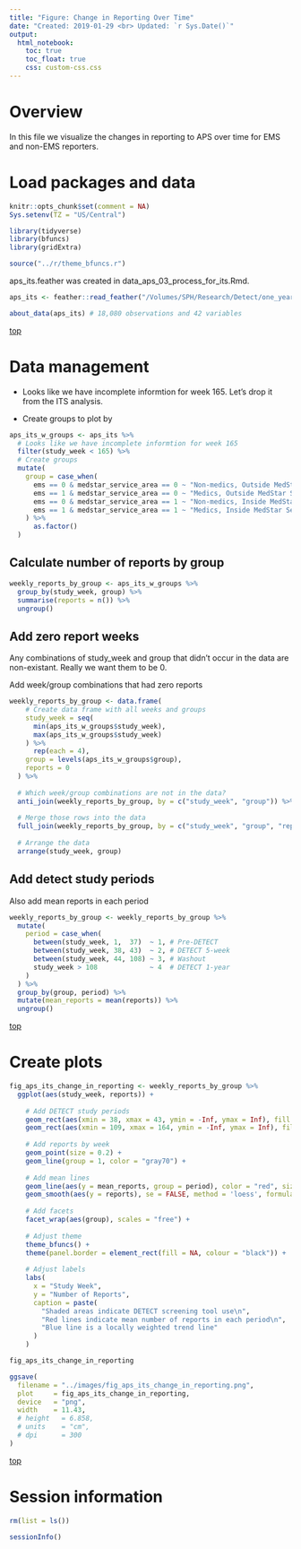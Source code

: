 ```yaml
---
title: "Figure: Change in Reporting Over Time"
date: "Created: 2019-01-29 <br> Updated: `r Sys.Date()`"
output: 
  html_notebook:
    toc: true
    toc_float: true
    css: custom-css.css
---
```


# Overview

In this file we visualize the changes in reporting to APS over time for EMS and non-EMS reporters.


# Load packages and data

```r
knitr::opts_chunk$set(comment = NA)
Sys.setenv(TZ = "US/Central")
```

```r
library(tidyverse)
library(bfuncs)
library(gridExtra)
```

```r
source("../r/theme_bfuncs.r")
```

aps_its.feather was created in data_aps_03_process_for_its.Rmd.

```r
aps_its <- feather::read_feather("/Volumes/SPH/Research/Detect/one_year_data/aps_its.feather")
```

```r
about_data(aps_its) # 18,080 observations and 42 variables
```

[top](#top)










# Data management

* Looks like we have incomplete informtion for week 165. Let's drop it from the ITS analysis.

* Create groups to plot by

```r
aps_its_w_groups <- aps_its %>% 
  # Looks like we have incomplete informtion for week 165
  filter(study_week < 165) %>% 
  # Create groups
  mutate(
    group = case_when(
      ems == 0 & medstar_service_area == 0 ~ "Non-medics, Outside MedStar Service Area",
      ems == 1 & medstar_service_area == 0 ~ "Medics, Outside MedStar Service Area",
      ems == 0 & medstar_service_area == 1 ~ "Non-medics, Inside MedStar Service Area",
      ems == 1 & medstar_service_area == 1 ~ "Medics, Inside MedStar Service Area"
    ) %>% 
      as.factor()
  )
```


## Calculate number of reports by group

```r
weekly_reports_by_group <- aps_its_w_groups %>%
  group_by(study_week, group) %>% 
  summarise(reports = n()) %>% 
  ungroup()
```


## Add zero report weeks

Any combinations of study_week and group that didn't occur in the data are non-existant. Really we want them to be 0.

Add week/group combinations that had zero reports

```r
weekly_reports_by_group <- data.frame(
    # Create data frame with all weeks and groups
    study_week = seq(
      min(aps_its_w_groups$study_week), 
      max(aps_its_w_groups$study_week)
    ) %>% 
      rep(each = 4),
    group = levels(aps_its_w_groups$group),
    reports = 0
  ) %>% 
  
  # Which week/group combinations are not in the data?
  anti_join(weekly_reports_by_group, by = c("study_week", "group")) %>% 
  
  # Merge those rows into the data
  full_join(weekly_reports_by_group, by = c("study_week", "group", "reports")) %>% 
  
  # Arrange the data
  arrange(study_week, group)
```


## Add detect study periods

Also add mean reports in each period

```r
weekly_reports_by_group <- weekly_reports_by_group %>% 
  mutate(
    period = case_when(
      between(study_week, 1,  37)  ~ 1, # Pre-DETECT
      between(study_week, 38, 43)  ~ 2, # DETECT 5-week
      between(study_week, 44, 108) ~ 3, # Washout
      study_week > 108             ~ 4  # DETECT 1-year
    )
  ) %>% 
  group_by(group, period) %>%
  mutate(mean_reports = mean(reports)) %>% 
  ungroup()
```

[top](#top)










# Create plots

```r
fig_aps_its_change_in_reporting <- weekly_reports_by_group %>% 
  ggplot(aes(study_week, reports)) +
    
    # Add DETECT study periods
    geom_rect(aes(xmin = 38, xmax = 43, ymin = -Inf, ymax = Inf), fill = "lightyellow") +
    geom_rect(aes(xmin = 109, xmax = 164, ymin = -Inf, ymax = Inf), fill = "lightyellow") +
    
    # Add reports by week
    geom_point(size = 0.2) +
    geom_line(group = 1, color = "gray70") +
  
    # Add mean lines
    geom_line(aes(y = mean_reports, group = period), color = "red", size = 2) +
    geom_smooth(aes(y = reports), se = FALSE, method = 'loess', formula = 'y ~ x') +
  
    # Add facets
    facet_wrap(aes(group), scales = "free") +
  
    # Adjust theme
    theme_bfuncs() +
    theme(panel.border = element_rect(fill = NA, colour = "black")) +
    
    # Adjust labels
    labs(
      x = "Study Week", 
      y = "Number of Reports",
      caption = paste(
        "Shaded areas indicate DETECT screening tool use\n", 
        "Red lines indicate mean number of reports in each period\n",
        "Blue line is a locally weighted trend line"
      )
    )
```

```r
fig_aps_its_change_in_reporting
```

```r
ggsave(
  filename = "../images/fig_aps_its_change_in_reporting.png",
  plot     = fig_aps_its_change_in_reporting,
  device   = "png",
  width    = 11.43,
  # height   = 6.858,
  # units    = "cm",
  # dpi      = 300
)
```

[top](#top)










# Session information

```r
rm(list = ls())
```

```r
sessionInfo()
```